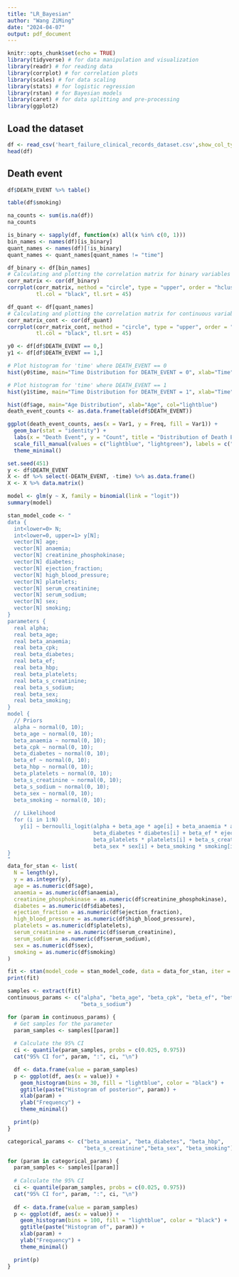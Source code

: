 ```yaml
---
title: "LR_Bayesian"
author: "Wang ZiMing"
date: "2024-04-07"
output: pdf_document
---
```


```r
knitr::opts_chunk$set(echo = TRUE)
library(tidyverse) # for data manipulation and visualization
library(readr) # for reading data
library(corrplot) # for correlation plots
library(scales) # for data scaling
library(stats) # for logistic regression
library(rstan) # for Bayesian models
library(caret) # for data splitting and pre-processing
library(ggplot2)
```

## Load the dataset
```r
df <- read_csv('heart_failure_clinical_records_dataset.csv',show_col_types = FALSE)
head(df)
```

## Death event

```r
df$DEATH_EVENT %>% table()
```

```r
table(df$smoking)
```

```r
na_counts <- sum(is.na(df))
na_counts
```

```r
is_binary <- sapply(df, function(x) all(x %in% c(0, 1)))
bin_names <- names(df)[is_binary]
quant_names <- names(df)[!is_binary]
quant_names <- quant_names[quant_names != "time"]

df_binary <- df[bin_names]
# Calculating and plotting the correlation matrix for binary variables
corr_matrix <- cor(df_binary)
corrplot(corr_matrix, method = "circle", type = "upper", order = "hclust", 
         tl.col = "black", tl.srt = 45)

df_quant <- df[quant_names]
# Calculating and plotting the correlation matrix for continuous variables
corr_matrix_cont <- cor(df_quant)
corrplot(corr_matrix_cont, method = "circle", type = "upper", order = "hclust", 
         tl.col = "black", tl.srt = 45)

```

```r
y0 <- df[df$DEATH_EVENT == 0,]
y1 <- df[df$DEATH_EVENT == 1,]

# Plot histogram for 'time' where DEATH_EVENT == 0
hist(y0$time, main="Time Distribution for DEATH_EVENT = 0", xlab="Time", col="lightblue")

# Plot histogram for 'time' where DEATH_EVENT == 1
hist(y1$time, main="Time Distribution for DEATH_EVENT = 1", xlab="Time", col="lightgreen")

hist(df$age, main="Age Distribution", xlab="Age", col="lightblue")
death_event_counts <- as.data.frame(table(df$DEATH_EVENT))

ggplot(death_event_counts, aes(x = Var1, y = Freq, fill = Var1)) +
  geom_bar(stat = "identity") +
  labs(x = "Death Event", y = "Count", title = "Distribution of Death Events") +
  scale_fill_manual(values = c("lightblue", "lightgreen"), labels = c("Survived", "Died")) +
  theme_minimal()

```

```r
set.seed(451)
y <- df$DEATH_EVENT
X <- df %>% select(-DEATH_EVENT, -time) %>% as.data.frame()
X <- X %>% data.matrix()

model <- glm(y ~ X, family = binomial(link = "logit"))
summary(model)
```

```r
stan_model_code <- "
data {
  int<lower=0> N;                   
  int<lower=0, upper=1> y[N];       
  vector[N] age;                      
  vector[N] anaemia;                
  vector[N] creatinine_phosphokinase;
  vector[N] diabetes;                 
  vector[N] ejection_fraction;        
  vector[N] high_blood_pressure;      
  vector[N] platelets;                
  vector[N] serum_creatinine;         
  vector[N] serum_sodium;           
  vector[N] sex;                      
  vector[N] smoking;                  
}
parameters {
  real alpha;                       
  real beta_age;
  real beta_anaemia;
  real beta_cpk;              
  real beta_diabetes;
  real beta_ef;                      
  real beta_hbp;                     
  real beta_platelets;
  real beta_s_creatinine;           
  real beta_s_sodium;                 
  real beta_sex;
  real beta_smoking;
}
model {
  // Priors
  alpha ~ normal(0, 10);
  beta_age ~ normal(0, 10);
  beta_anaemia ~ normal(0, 10);
  beta_cpk ~ normal(0, 10);
  beta_diabetes ~ normal(0, 10);
  beta_ef ~ normal(0, 10);
  beta_hbp ~ normal(0, 10);
  beta_platelets ~ normal(0, 10);
  beta_s_creatinine ~ normal(0, 10);
  beta_s_sodium ~ normal(0, 10);
  beta_sex ~ normal(0, 10);
  beta_smoking ~ normal(0, 10);
  
  // Likelihood
  for (i in 1:N)
    y[i] ~ bernoulli_logit(alpha + beta_age * age[i] + beta_anaemia * anaemia[i] + beta_cpk * creatinine_phosphokinase[i] +
                           beta_diabetes * diabetes[i] + beta_ef * ejection_fraction[i] + beta_hbp * high_blood_pressure[i] +
                           beta_platelets * platelets[i] + beta_s_creatinine * serum_creatinine[i] + beta_s_sodium * serum_sodium[i] +
                           beta_sex * sex[i] + beta_smoking * smoking[i]);
}
"
data_for_stan <- list(
  N = length(y),
  y = as.integer(y),
  age = as.numeric(df$age),
  anaemia = as.numeric(df$anaemia),
  creatinine_phosphokinase = as.numeric(df$creatinine_phosphokinase),
  diabetes = as.numeric(df$diabetes),
  ejection_fraction = as.numeric(df$ejection_fraction),
  high_blood_pressure = as.numeric(df$high_blood_pressure),
  platelets = as.numeric(df$platelets),
  serum_creatinine = as.numeric(df$serum_creatinine),
  serum_sodium = as.numeric(df$serum_sodium),
  sex = as.numeric(df$sex),
  smoking = as.numeric(df$smoking)
)

fit <- stan(model_code = stan_model_code, data = data_for_stan, iter = 5000, chains = 4, warmup = 1000, seed = 101)
print(fit)
```

```r
samples <- extract(fit)
continuous_params <- c("alpha", "beta_age", "beta_cpk", "beta_ef", "beta_platelets", 
                       "beta_s_sodium")

for (param in continuous_params) {
  # Get samples for the parameter
  param_samples <- samples[[param]]
  
  # Calculate the 95% CI
  ci <- quantile(param_samples, probs = c(0.025, 0.975))
  cat("95% CI for", param, ":", ci, "\n")

  df <- data.frame(value = param_samples)
  p <- ggplot(df, aes(x = value)) +
    geom_histogram(bins = 30, fill = "lightblue", color = "black") +
    ggtitle(paste("Histogram of posterior", param)) +
    xlab(param) +
    ylab("Frequency") +
    theme_minimal()

  print(p)
}
```

```r
categorical_params <- c("beta_anaemia", "beta_diabetes", "beta_hbp",
                        "beta_s_creatinine","beta_sex", "beta_smoking")

for (param in categorical_params) {
  param_samples <- samples[[param]]
  
  # Calculate the 95% CI
  ci <- quantile(param_samples, probs = c(0.025, 0.975))
  cat("95% CI for", param, ":", ci, "\n")
  
  df <- data.frame(value = param_samples)
  p <- ggplot(df, aes(x = value)) +
    geom_histogram(bins = 100, fill = "lightblue", color = "black") +
    ggtitle(paste("Histogram of", param)) +
    xlab(param) +
    ylab("Frequency") +
    theme_minimal()

  print(p)
}
```
